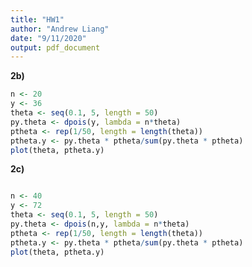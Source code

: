 ```yaml
---
title: "HW1"
author: "Andrew Liang"
date: "9/11/2020"
output: pdf_document
---
```


**2b)**
```r
n <- 20
y <- 36
theta <- seq(0.1, 5, length = 50)
py.theta <- dpois(y, lambda = n*theta)
ptheta <- rep(1/50, length = length(theta))
ptheta.y <- py.theta * ptheta/sum(py.theta * ptheta)
plot(theta, ptheta.y)
```
**2c)**
```r

```

```r
n <- 40
y <- 72
theta <- seq(0.1, 5, length = 50)
py.theta <- dpois(n,y, lambda = n*theta)
ptheta <- rep(1/50, length = length(theta))
ptheta.y <- py.theta * ptheta/sum(py.theta * ptheta)
plot(theta, ptheta.y)
```